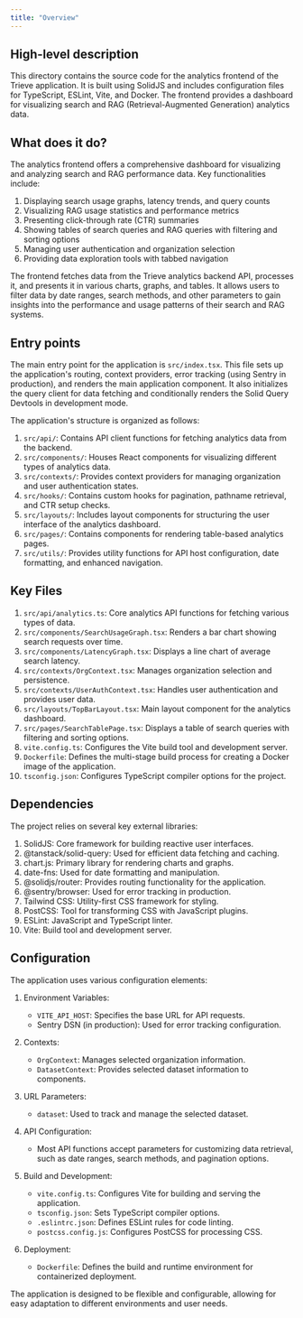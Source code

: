 ```yaml
---
title: "Overview"
---
```


## High-level description
This directory contains the source code for the analytics frontend of the Trieve application. It is built using SolidJS and includes configuration files for TypeScript, ESLint, Vite, and Docker. The frontend provides a dashboard for visualizing search and RAG (Retrieval-Augmented Generation) analytics data.

## What does it do?
The analytics frontend offers a comprehensive dashboard for visualizing and analyzing search and RAG performance data. Key functionalities include:

1. Displaying search usage graphs, latency trends, and query counts
2. Visualizing RAG usage statistics and performance metrics
3. Presenting click-through rate (CTR) summaries
4. Showing tables of search queries and RAG queries with filtering and sorting options
5. Managing user authentication and organization selection
6. Providing data exploration tools with tabbed navigation

The frontend fetches data from the Trieve analytics backend API, processes it, and presents it in various charts, graphs, and tables. It allows users to filter data by date ranges, search methods, and other parameters to gain insights into the performance and usage patterns of their search and RAG systems.

## Entry points
The main entry point for the application is `src/index.tsx`. This file sets up the application's routing, context providers, error tracking (using Sentry in production), and renders the main application component. It also initializes the query client for data fetching and conditionally renders the Solid Query Devtools in development mode.

The application's structure is organized as follows:

1. `src/api/`: Contains API client functions for fetching analytics data from the backend.
2. `src/components/`: Houses React components for visualizing different types of analytics data.
3. `src/contexts/`: Provides context providers for managing organization and user authentication states.
4. `src/hooks/`: Contains custom hooks for pagination, pathname retrieval, and CTR setup checks.
5. `src/layouts/`: Includes layout components for structuring the user interface of the analytics dashboard.
6. `src/pages/`: Contains components for rendering table-based analytics pages.
7. `src/utils/`: Provides utility functions for API host configuration, date formatting, and enhanced navigation.

## Key Files
1. `src/api/analytics.ts`: Core analytics API functions for fetching various types of data.
2. `src/components/SearchUsageGraph.tsx`: Renders a bar chart showing search requests over time.
3. `src/components/LatencyGraph.tsx`: Displays a line chart of average search latency.
4. `src/contexts/OrgContext.tsx`: Manages organization selection and persistence.
5. `src/contexts/UserAuthContext.tsx`: Handles user authentication and provides user data.
6. `src/layouts/TopBarLayout.tsx`: Main layout component for the analytics dashboard.
7. `src/pages/SearchTablePage.tsx`: Displays a table of search queries with filtering and sorting options.
8. `vite.config.ts`: Configures the Vite build tool and development server.
9. `Dockerfile`: Defines the multi-stage build process for creating a Docker image of the application.
10. `tsconfig.json`: Configures TypeScript compiler options for the project.

## Dependencies
The project relies on several key external libraries:

1. SolidJS: Core framework for building reactive user interfaces.
2. @tanstack/solid-query: Used for efficient data fetching and caching.
3. chart.js: Primary library for rendering charts and graphs.
4. date-fns: Used for date formatting and manipulation.
5. @solidjs/router: Provides routing functionality for the application.
6. @sentry/browser: Used for error tracking in production.
7. Tailwind CSS: Utility-first CSS framework for styling.
8. PostCSS: Tool for transforming CSS with JavaScript plugins.
9. ESLint: JavaScript and TypeScript linter.
10. Vite: Build tool and development server.

## Configuration
The application uses various configuration elements:

1. Environment Variables:
   - `VITE_API_HOST`: Specifies the base URL for API requests.
   - Sentry DSN (in production): Used for error tracking configuration.

2. Contexts:
   - `OrgContext`: Manages selected organization information.
   - `DatasetContext`: Provides selected dataset information to components.

3. URL Parameters:
   - `dataset`: Used to track and manage the selected dataset.

4. API Configuration:
   - Most API functions accept parameters for customizing data retrieval, such as date ranges, search methods, and pagination options.

5. Build and Development:
   - `vite.config.ts`: Configures Vite for building and serving the application.
   - `tsconfig.json`: Sets TypeScript compiler options.
   - `.eslintrc.json`: Defines ESLint rules for code linting.
   - `postcss.config.js`: Configures PostCSS for processing CSS.

6. Deployment:
   - `Dockerfile`: Defines the build and runtime environment for containerized deployment.

The application is designed to be flexible and configurable, allowing for easy adaptation to different environments and user needs.
